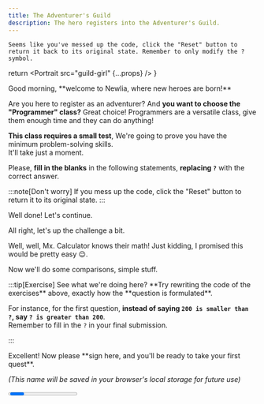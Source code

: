 ```yaml
---
title: The Adventurer's Guild
description: The hero registers into the Adventurer's Guild.
---
```



`Seems like you've messed up the code, click the "Reset" button to return it back to its original state.
Remember to only modify the ? symbol.`

  return <Portrait 
    src="guild-girl"
    {...props} 
  />
}

<Comic src="/src/assets/comics/guild.svg" alt="guild" eager />

<Guild eager>
Good morning, **welcome to Newlia, where new heroes are born!**

Are you here to register as an adventurer? And **you want to choose the "Programmer" class?**
Great choice! Programmers are a versatile class, give them enough time and they can do anything!

**This class requires a small test**, We're going to prove you have the minimum problem-solving skills.  
It'll take just a moment.

Please, **fill in the blanks** in the following statements, **replacing `?`** with the correct answer.
</Guild>

:::note[Don't worry]
If you mess up the code, click the "Reset" button to return it to its original state.
:::

<CodeQuestion
  question="What's five plus five?"
  id="2-1"
  showLineNumbers={false}
/>

<Checkpoint id="2-1">
  <Guild>
  Well done! Let's continue.
  </Guild>
  
  <CodeQuestion
    question="What's negative one minus one?"
    id="2-2"
    showLineNumbers={false}
  />
</Checkpoint>

<Checkpoint id="2-2">
  <Guild>
  All right, let's up the challenge a bit.
  </Guild>
  
  <CodeQuestion
    question="What's the number that multiplied by two equals sixteen divided by four?"
    id="2-3"
    showLineNumbers={false}
  />
</Checkpoint>

<Checkpoint id="2-3">
  <Guild>
  Well, well, Mx. Calculator knows their math!  
  Just kidding, I promised this would be pretty easy 😉.
  
  Now we'll do some comparisons, simple stuff.
  </Guild>
  
  <CodeQuestion
    id="2-4"
    question="Write any number greater than 200."
    showLineNumbers={false}
  /> 
</Checkpoint>

<Checkpoint id="2-4">
  <CodeQuestion
    id="2-5"
    question="Okay... Now a number smaller than 200."
    showLineNumbers={false}
  />
</Checkpoint>

<Checkpoint id="2-5">
  <CodeQuestion
    id="2-6"
    question="Now one that's smaller or equal than 0."
    showLineNumbers={false}
  />
</Checkpoint>

<Checkpoint id="2-6">
  <CodeQuestion
    id="2-7"
    question="And finally one that's greater or equal than 0."
    showLineNumbers={false}
  />
</Checkpoint>

<Checkpoint id="2-7">
  :::tip[Exercise]
  See what we're doing here?  
  **Try rewriting the code of the exercises** above, exactly how the **question is formulated**.
  
  For instance, for the first question, **instead of saying `200 is smaller than ?`, say `? is greater than 200`**.  
  Remember to fill in the `?` in your final submission.
  
  <CodeQuestion
    id="2-4"
    question="Write any number greater than 200."
    code=""
    showLineNumbers={false}
  /> 

  <CodeQuestion
    id="2-5"
    question="Okay... Now a number smaller than 200."
    code=""
    showLineNumbers={false}
  />
  
  <CodeQuestion
    id="2-6"
    question="Now one that's smaller or equal than 0."
    code=""
    showLineNumbers={false}
  />
  
  <CodeQuestion
    id="2-7"
    question="And finally one that's greater or equal than 0."
    code=""
    showLineNumbers={false}
  />
  :::
  
  <Guild>
  Excellent!  
  Now please **sign here, and you'll be ready to take your first quest**.
  
  *(This name will be saved in your browser's local storage for future use)*
  </Guild>

</Checkpoint>

<Checkpoint id="2-7">
  <CodeQuestion
    id="2-8"
    question=""
    showLineNumbers={false}
  />
</Checkpoint>

<Progress id="2" total={8} />